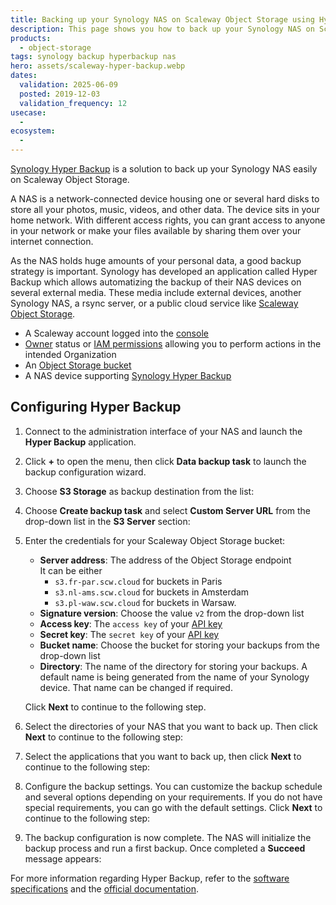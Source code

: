 ```yaml
---
title: Backing up your Synology NAS on Scaleway Object Storage using Hyper Backup
description: This page shows you how to back up your Synology NAS on Scaleway Object Storage using Hyper Backup
products:
  - object-storage
tags: synology backup hyperbackup nas
hero: assets/scaleway-hyper-backup.webp
dates:
  validation: 2025-06-09
  posted: 2019-12-03
  validation_frequency: 12
usecase:
  -
ecosystem:
  -
---
```




[Synology Hyper Backup](https://www.synology.com/en-us/dsm/feature/hyper_backup) is a solution to back up your Synology NAS easily on Scaleway Object Storage.

A NAS is a network-connected device housing one or several hard disks to store all your photos, music, videos, and other data. The device sits in your home network. With different access rights, you can grant access to anyone in your network or make your files available by sharing them over your internet connection.

As the NAS holds huge amounts of your personal data, a good backup strategy is important. Synology has developed an application called Hyper Backup which allows automatizing the backup of their NAS devices on several external media. These media include external devices, another Synology NAS, a rsync server, or a public cloud service like [Scaleway Object Storage](https://www.scaleway.com/en/object-storage/).

<Requirements />

- A Scaleway account logged into the [console](https://console.scaleway.com)
- [Owner](/iam/concepts/#owner) status or [IAM permissions](/iam/concepts/#permission) allowing you to perform actions in the intended Organization
- An [Object Storage bucket](/object-storage/quickstart/)
- A NAS device supporting [Synology Hyper Backup](https://www.synology.com/en-us/dsm/feature/hyper_backup)

## Configuring Hyper Backup

1. Connect to the administration interface of your NAS and launch the **Hyper Backup** application.
2. Click **+** to open the menu, then click **Data backup task** to launch the backup configuration wizard.
    <Lightbox image={image} alt="" />
3. Choose **S3 Storage** as backup destination from the list:
    <Lightbox image={image2} alt="" />
4. Choose **Create backup task** and select **Custom Server URL** from the drop-down list in the **S3 Server** section:
    <Lightbox image={image3} alt="" />
5. Enter the credentials for your Scaleway Object Storage bucket:
    <Lightbox image={image4} alt="" />

    - **Server address**: The address of the Object Storage endpoint<br />
      It can be either
        - `s3.fr-par.scw.cloud` for buckets in Paris
        - `s3.nl-ams.scw.cloud` for buckets in Amsterdam
        - `s3.pl-waw.scw.cloud` for buckets in Warsaw.
    - **Signature version**: Choose the value `v2` from the drop-down list
    - **Access key**: The `access key` of your [API key](/iam/how-to/create-api-keys/)
    - **Secret key**: The `secret key` of your [API key](/iam/how-to/create-api-keys/)
    - **Bucket name**: Choose the bucket for storing your backups from the drop-down list
    - **Directory**: The name of the directory for storing your backups. A default name is being generated from the name of your Synology device. That name can be changed if required.

    Click **Next** to continue to the following step.
6. Select the directories of your NAS that you want to back up. Then click **Next** to continue to the following step:
    <Lightbox image={image5} alt="" />
7. Select the applications that you want to back up, then click **Next** to continue to the following step:
    <Lightbox image={image6} alt="" />
8. Configure the backup settings. You can customize the backup schedule and several options depending on your requirements. If you do not have special requirements, you can go with the default settings. Click **Next** to continue to the following step:
    <Lightbox image={image7} alt="" />
9. The backup configuration is now complete. The NAS will initialize the backup process and run a first backup. Once completed a **Succeed** message appears:
    <Lightbox image={image8} alt="" />

For more information regarding Hyper Backup, refer to the [software specifications](https://www.synology.com/en-us/dsm/software_spec/hyper_backup) and the [official documentation](https://kb.synology.com/en-us/DSM/tutorial/How_to_back_up_your_data_to_cloud_services_with_Hyper_Backup).